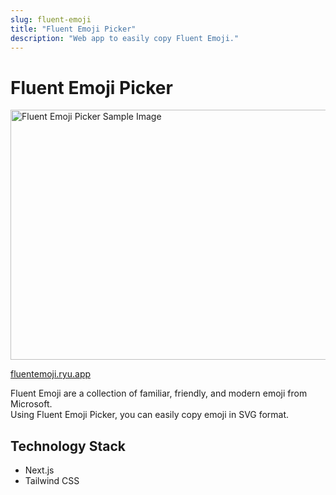 ```yaml
---
slug: fluent-emoji
title: "Fluent Emoji Picker"
description: "Web app to easily copy Fluent Emoji."
---
```



# Fluent Emoji Picker

<Image
  src={fluentEmoji}
  alt="Fluent Emoji Picker Sample Image"
  width="900px"
  height="400px"
/>

[fluentemoji.ryu.app](https://fluentemoji.ryu.app/)

Fluent Emoji are a collection of familiar, friendly, and modern emoji from Microsoft.  
Using Fluent Emoji Picker, you can easily copy emoji in SVG format.

## Technology Stack

- Next.js
- Tailwind CSS
